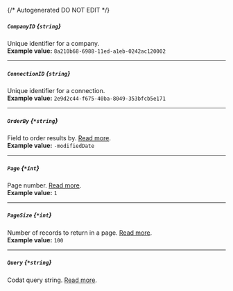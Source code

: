 {/* Autogenerated DO NOT EDIT  */}
##### `CompanyID` *{`string`}*
Unique identifier for a company.
<br/>
**Example value:** `8a210b68-6988-11ed-a1eb-0242ac120002`

---
##### `ConnectionID` *{`string`}*
Unique identifier for a connection.
<br/>
**Example value:** `2e9d2c44-f675-40ba-8049-353bfcb5e171`

---
##### `OrderBy` *{`*string`}*
Field to order results by. [Read more](https://docs.codat.io/using-the-api/ordering-results).
<br/>
**Example value:** `-modifiedDate`

---
##### `Page` *{`*int`}*
Page number. [Read more](https://docs.codat.io/using-the-api/paging).
<br/>
**Example value:** `1`

---
##### `PageSize` *{`*int`}*
Number of records to return in a page. [Read more](https://docs.codat.io/using-the-api/paging).
<br/>
**Example value:** `100`

---
##### `Query` *{`*string`}*
Codat query string. [Read more](https://docs.codat.io/using-the-api/querying).

